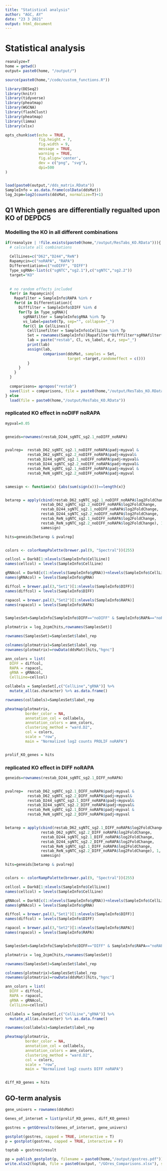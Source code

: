 ```yaml
---
title: "Statistical analysis"
author: "AGC, AY"
date: "23 3 2021"
output: html_document
---
```


# Statistical analysis 

```r
reanalyze=T
home = getwd()
output= paste0(home, "/output/")

source(paste0(home,"/code/custom_functions.R"))

library(DESeq2)
library(knitr)
library(tidyverse)
library(pheatmap)
library(WGCNA)
library(flashClust)
library(pheatmap)
library(limma)
library(xlsx)

opts_chunk$set(echo = TRUE, 
               fig.height = 7, 
               fig.width = 9, 
               message = TRUE,
               warning = TRUE,
               fig.align='center',
               dev = c("png", "svg"),
               dpi=500
)


load(paste0(output,"/dds_matrix.RData"))
SampleInfo = as.data.frame(colData(ddsMat))
log_2cpm=log2(counts(ddsMat, normalize=T)+1)

```



## Q1 Which genes are differentially regualted upon KO of DEPDC5 

### Modelling the KO in all different combinations

```r

if(reanalyze | !file.exists(paste0(home,"/output/ResTabs_KO.RData"))){
  # calculate all combinations 
  
  CellLines=c("D62","D244","ReN")
  Rapamycin=c("noRAPA", "RAPA")
  Differentiation=c("noDIFF", "DIFF")
  Type_sgRNA<-list(c("sgNTC","sg2.1"),c("sgNTC","sg2.2"))
  target="KO"
  
  
  # no random effects included 
  for(r in Rapamycin){
    Rapafilter = SampleInfo$RAPA %in% r
    for(d in Differentiation){
      Difffilter = SampleInfo$DIFF %in% d
      for(Tp in Type_sgRNA){
        sgRNAfilter = SampleInfo$gRNA %in% Tp
        vs_label=paste0(Tp, sep="", collapse="_")
        for(Cl in CellLines){
          Celllinefilter = SampleInfo$CellLine %in% Tp
          Set = rownames(SampleInfo)[Rapafilter*Difffilter*sgRNAfilter*Celllinefilter]
          lab = paste("restab", Cl, vs_label, d,r, sep="_")
          print(lab)
          assign(lab, 
                 comparison(ddsMat, samples = Set, 
                            target =target,randomeffect = c()))
          }
      }
    }
  }
  
  comparisons= apropos("restab")
  save(list = comparisons, file = paste0(home,"/output/ResTabs_KO.RData"))
} else 
  load(file = paste0(home,"/output/ResTabs_KO.RData"))

```
### replicated KO effect in noDIFF noRAPA


```r

mypval=0.05


geneids=rownames(restab_D244_sgNTC_sg2.1_noDIFF_noRAPA)


pvalrep=  restab_D62_sgNTC_sg2.1_noDIFF_noRAPA$padj<mypval &
          restab_D62_sgNTC_sg2.2_noDIFF_noRAPA$padj<mypval&
          restab_D244_sgNTC_sg2.1_noDIFF_noRAPA$padj<mypval&
          restab_D244_sgNTC_sg2.2_noDIFF_noRAPA$padj<mypval&
          restab_ReN_sgNTC_sg2.1_noDIFF_noRAPA$padj<mypval &
          restab_ReN_sgNTC_sg2.2_noDIFF_noRAPA$padj<mypval


samesign <- function(x) {abs(sum(sign(x)))==length(x)}


betarep = apply(cbind(restab_D62_sgNTC_sg2.1_noDIFF_noRAPA$log2FoldChange,
                restab_D62_sgNTC_sg2.2_noDIFF_noRAPA$log2FoldChange,
                restab_D244_sgNTC_sg2.1_noDIFF_noRAPA$log2FoldChange,
                restab_D244_sgNTC_sg2.2_noDIFF_noRAPA$log2FoldChange,
                restab_ReN_sgNTC_sg2.1_noDIFF_noRAPA$log2FoldChange,
                restab_ReN_sgNTC_sg2.2_noDIFF_noRAPA$log2FoldChange), 1,
                samesign)

hits=geneids[betarep & pvalrep]


colors <- colorRampPalette(brewer.pal(9, "Spectral"))(255)

cellcol = Dark8[1:nlevels(SampleInfo$CellLine)]
names(cellcol) = levels(SampleInfo$CellLine)

gRNAcol = Dark8[c(1:nlevels(SampleInfo$gRNA))+nlevels(SampleInfo$CellLine)]
names(gRNAcol) = levels(SampleInfo$gRNA)

diffcol = brewer.pal(3,"Set1")[1:nlevels(SampleInfo$DIFF)]
names(diffcol) = levels(SampleInfo$DIFF)

rapacol = brewer.pal(3,"Set2")[1:nlevels(SampleInfo$RAPA)]
names(rapacol) = levels(SampleInfo$RAPA)


SamplesSet=SampleInfo[SampleInfo$DIFF=="noDIFF" & SampleInfo$RAPA=="noRAPA",]

plotmatrix = log_2cpm[hits,rownames(SamplesSet)]

rownames(SamplesSet)=SamplesSet$label_rep

colnames(plotmatrix)=SamplesSet$label_rep
rownames(plotmatrix)=rowData(ddsMat)[hits,"hgnc"]     

ann_colors = list(
  DIFF = diffcol, 
  RAPA = rapacol,
  gRNA = gRNAcol,
  CellLine=cellcol)

collabels = SamplesSet[,c("CellLine","gRNA")] %>%  
  mutate_all(as.character) %>% as.data.frame()

rownames(collabels)=SamplesSet$label_rep

pheatmap(plotmatrix,
         border_color = NA, 
         annotation_col = collabels,
         annotation_colors = ann_colors,
         clustering_method = "ward.D2",
         col = colors, 
         scale = "row",
         main = "Normalized log2 counts PROLIF noRAPA")


prolif_KO_genes = hits

```

### replicated KO effect in DIFF noRAPA
```r


geneids=rownames(restab_D244_sgNTC_sg2.1_DIFF_noRAPA)


pvalrep=  restab_D62_sgNTC_sg2.1_DIFF_noRAPA$padj<mypval &
          restab_D62_sgNTC_sg2.2_DIFF_noRAPA$padj<mypval&
          restab_D244_sgNTC_sg2.1_DIFF_noRAPA$padj<mypval&
          restab_D244_sgNTC_sg2.2_DIFF_noRAPA$padj<mypval&
          restab_ReN_sgNTC_sg2.1_DIFF_noRAPA$padj<mypval &
          restab_ReN_sgNTC_sg2.2_DIFF_noRAPA$padj<mypval


betarep = apply(cbind(restab_D62_sgNTC_sg2.1_DIFF_noRAPA$log2FoldChange,
                restab_D62_sgNTC_sg2.2_DIFF_noRAPA$log2FoldChange,
                restab_D244_sgNTC_sg2.1_DIFF_noRAPA$log2FoldChange,
                restab_D244_sgNTC_sg2.2_DIFF_noRAPA$log2FoldChange,
                restab_ReN_sgNTC_sg2.1_DIFF_noRAPA$log2FoldChange,
                restab_ReN_sgNTC_sg2.2_DIFF_noRAPA$log2FoldChange), 1,
                samesign)

hits=geneids[betarep & pvalrep]


colors <- colorRampPalette(brewer.pal(9, "Spectral"))(255)

cellcol = Dark8[1:nlevels(SampleInfo$CellLine)]
names(cellcol) = levels(SampleInfo$CellLine)

gRNAcol = Dark8[c(1:nlevels(SampleInfo$gRNA))+nlevels(SampleInfo$CellLine)]
names(gRNAcol) = levels(SampleInfo$gRNA)

diffcol = brewer.pal(3,"Set1")[1:nlevels(SampleInfo$DIFF)]
names(diffcol) = levels(SampleInfo$DIFF)

rapacol = brewer.pal(3,"Set2")[1:nlevels(SampleInfo$RAPA)]
names(rapacol) = levels(SampleInfo$RAPA)


SamplesSet=SampleInfo[SampleInfo$DIFF=="DIFF" & SampleInfo$RAPA=="noRAPA",]

plotmatrix = log_2cpm[hits,rownames(SamplesSet)]

rownames(SamplesSet)=SamplesSet$label_rep

colnames(plotmatrix)=SamplesSet$label_rep
rownames(plotmatrix)=rowData(ddsMat)[hits,"hgnc"]     

ann_colors = list(
  DIFF = diffcol, 
  RAPA = rapacol,
  gRNA = gRNAcol,
  CellLine=cellcol)

collabels = SamplesSet[,c("CellLine","gRNA")] %>%  
  mutate_all(as.character) %>% as.data.frame()

rownames(collabels)=SamplesSet$label_rep

pheatmap(plotmatrix,
         border_color = NA, 
         annotation_col = collabels,
         annotation_colors = ann_colors,
         clustering_method = "ward.D2",
         col = colors, 
         scale = "row",
         main = "Normalized log2 counts DIFF noRAPA")


diff_KO_genes = hits
```


## GO-term analysis 

```r

gene_univers = rownames(ddsMat)

Genes_of_interset = list(prolif_KO_genes, diff_KO_genes)

gostres = getGOresults(Genes_of_interset, gene_univers)

gostplot(gostres, capped = TRUE, interactive = T)
p = gostplot(gostres, capped = TRUE, interactive = F)

toptab = gostres$result

pp = publish_gostplot(p, filename = paste0(home,"/output/gostres.pdf"))
write.xlsx2(toptab, file = paste0(output, "/GOres_Comparisons.xlsx"), sheetName = "GO_enrichment")

```

